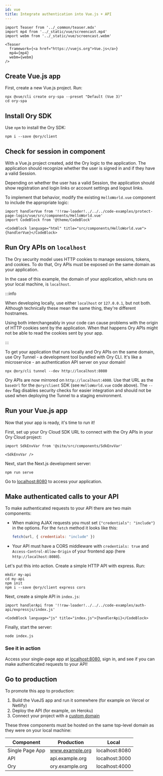```yaml
---
id: vue
title: Integrate authentication into Vue.js + API
---
```


```mdx-code-block
import Teaser from '../_common/teaser.mdx'
import mp4 from '../_static/vue/screencast.mp4'
import webm from '../_static/vue/screencast.webm'

<Teaser
  framework={<a href="https://vuejs.org">Vue.js</a>}
  mp4={mp4}
  webm={webm}
/>
```

## Create Vue.js app

First, create a new Vue.js project. Run:

```shell-session
npx @vue/cli create ory-spa --preset "Default (Vue 3)"
cd ory-spa
```

## Install Ory SDK

Use `npm` to install the Ory SDK:

```shell-session
npm i --save @ory/client
```

## Check for session in component

With a Vue.js project created, add the Ory logic to the application. The application should recognize whether the user is signed
in and if they have a valid Session.

Depending on whether the user has a valid Session, the application should show registration and login links or account settings
and logout links.

To implement that behavior, modify the existing `HelloWorld.vue` component to include the appropriate logic:

```mdx-code-block
import handlerVue from '!!raw-loader!../../../code-examples/protect-page-login/vue/src/components/HelloWorld.vue'
import CodeBlock from '@theme/CodeBlock'

<CodeBlock language="html" title="src/components/HelloWorld.vue">{handlerVue}</CodeBlock>
```

## Run Ory APIs on `localhost`

The Ory security model uses HTTP cookies to manage sessions, tokens, and cookies. To do that, Ory APIs must be exposed on the same
domain as your application.

In the case of this example, the domain of your application, which runs on your local machine, is `localhost`.

:::info

When developing locally, use either `localhost` or `127.0.0.1`, but not both. Although technically these mean the same thing,
they're different hostnames.

Using both interchangeably in your code can cause problems with the origin of HTTP cookies sent by the application. When that
happens Ory APIs might not be able to read the cookies sent by your app.

:::

To get your application that runs locally and Ory APIs on the same domain, use Ory Tunnel - a development tool bundled with Ory
CLI. It's like a microservice - an authentication API server on your domain!

```shell-session
npx @ory/cli tunnel --dev http://localhost:8080
```

Ory APIs are now mirrored on `http://localhost:4000`. Use that URL as the `baseUrl` for the `@ory/client` SDK (see
`HelloWorld.vue` code above). The `--dev` flag disables security checks for easier integration and should not be used when
deploying the Tunnel to a staging environment.

## Run your Vue.js app

Now that your app is ready, it's time to run it!

First, set up your Ory Cloud SDK URL to connect with the Ory APIs in your Ory Cloud project:

```mdx-code-block
import SdkEnvVar from '@site/src/components/SdkEnvVar'

<SdkEnvVar />
```

Next, start the Next.js development server:

```shell-session
npm run serve
```

Go to [localhost:8080](http://localhost:8080/) to access your application.

## Make authenticated calls to your API

To make authenticated requests to your API there are two main components:

- When making AJAX requests you must set `{"credentials": "include"}` in the options. For the `fetch` method it looks like this:

  ```js
  fetch(url, { credentials: "include" })
  ```

- Your API must have a CORS middleware with `credentials: true` and `Access-Control-Allow-Origin` of your frontend app (here
  `http://localhost:8080`).

Let's put this into action. Create a simple HTTP API with express. Run:

```shell-script
mkdir my-api
cd my-api
npm init
npm i --save @ory/client express cors
```

Next, create a simple API in `index.js`:

```mdx-code-block
import handlerApi from '!!raw-loader!../../../code-examples/auth-api/expressjs/index.js'

<CodeBlock language="js" title="index.js">{handlerApi}</CodeBlock>
```

Finally, start the server:

```shell-session
node index.js
```

### See it in action

Access your single-page app at [localhost:8080](http://localhost:8080/), sign in, and see if you can make authenticated requests
to your API!

## Go to production

To promote this app to production:

1. Build the VueJS app and run it somewhere (for example on Vercel or Netlify)
2. Deploy the API (for example, on Heroku)
3. Connect your project with a [custom domain](../../guides/custom-domains.mdx)

These three components must be hosted on the same top-level domain as they were on your local machine:

| Component       | Production      | Local          |
| --------------- | --------------- | -------------- |
| Single Page App | www.example.org | localhost:8080 |
| API             | api.example.org | localhost:3000 |
| Ory             | ory.example.org | localhost:4000 |
